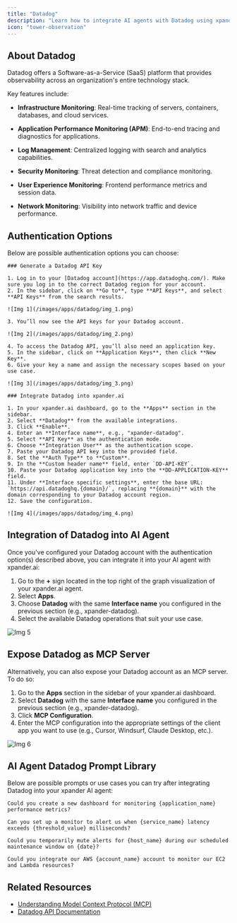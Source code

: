```yaml
---
title: "Datadog"
description: "Learn how to integrate AI agents with Datadog using xpander.ai. Create intelligent observability workflows that automatically detect anomalies, correlate incidents across your stack, and trigger remediation actions."
icon: "tower-observation"
---
```


## About Datadog

Datadog offers a Software-as-a-Service (SaaS) platform that provides observability across an organization's entire technology stack.

Key features include:

- **Infrastructure Monitoring**: Real-time tracking of servers, containers, databases, and cloud services.

- **Application Performance Monitoring (APM)**: End-to-end tracing and diagnostics for applications.

- **Log Management**: Centralized logging with search and analytics capabilities.

- **Security Monitoring**: Threat detection and compliance monitoring.

- **User Experience Monitoring**: Frontend performance metrics and session data.

- **Network Monitoring**: Visibility into network traffic and device performance.


## Authentication Options

Below are possible authentication options you can choose:

<Tabs>

  <Tab title="API Access">

    ### Generate a Datadog API Key

    1. Log in to your [Datadog account](https://app.datadoghq.com/). Make sure you log in to the correct Datadog region for your account.  
    2. In the sidebar, click on **Go to**, type **API Keys**, and select **API Keys** from the search results.

    ![Img 1](/images/apps/datadog/img_1.png)

    3. You’ll now see the API keys for your Datadog account.

    ![Img 2](/images/apps/datadog/img_2.png)

    4. To access the Datadog API, you’ll also need an application key.  
    5. In the sidebar, click on **Application Keys**, then click **New Key**.  
    6. Give your key a name and assign the necessary scopes based on your use case.

    ![Img 3](/images/apps/datadog/img_3.png)

    ### Integrate Datadog into xpander.ai

    1. In your xpander.ai dashboard, go to the **Apps** section in the sidebar.  
    2. Select **Datadog** from the available integrations.  
    3. Click **Enable**.  
    4. Enter an **Interface name**, e.g., "xpander-datadog".  
    5. Select **API Key** as the authentication mode.  
    6. Choose **Integration User** as the authentication scope.  
    7. Paste your Datadog API key into the provided field.  
    8. Set the **Auth Type** to **Custom**.  
    9. In the **Custom header name** field, enter `DD-API-KEY`.  
    10. Paste your Datadog application key into the **DD-APPLICATION-KEY** field.  
    11. Under **Interface specific settings**, enter the base URL: `https://api.datadoghq.{domain}/`, replacing **{domain}** with the domain corresponding to your Datadog account region.  
    12. Save the configuration.

    ![Img 4](/images/apps/datadog/img_4.png)

  </Tab>
</Tabs>

## Integration of Datadog into AI Agent

Once you've configured your Datadog account with the authentication option(s) described above, you can integrate it into your AI agent with xpander.ai:

1. Go to the **+** sign located in the top right of the graph visualization of your xpander.ai agent.  
2. Select **Apps**.  
3. Choose **Datadog** with the same **Interface name** you configured in the previous section (e.g., xpander-datadog).  
4. Select the available Datadog operations that suit your use case.  

![Img 5](/images/apps/datadog/img_5.png)

## Expose Datadog as MCP Server

Alternatively, you can also expose your Datadog account as an MCP server. To do so:

1. Go to the **Apps** section in the sidebar of your xpander.ai dashboard.  
2. Select **Datadog** with the same **Interface name** you configured in the previous section (e.g., xpander-datadog).  
3. Click **MCP Configuration**.  
4. Enter the MCP configuration into the appropriate settings of the client app you want to use (e.g., Cursor, Windsurf, Claude Desktop, etc.).

![Img 6](/images/apps/datadog/img_6.png)

## AI Agent Datadog Prompt Library

Below are possible prompts or use cases you can try after integrating Datadog into your xpander AI agent:

```
Could you create a new dashboard for monitoring {application_name} performance metrics?
```

````
Can you set up a monitor to alert us when {service_name} latency exceeds {threshold_value} milliseconds?
````

```
Could you temporarily mute alerts for {host_name} during our scheduled maintenance window on {date}?
```

```
Could you integrate our AWS {account_name} account to monitor our EC2 and Lambda resources?
```

## Related Resources

- [Understanding Model Context Protocol (MCP)](/docs/05-human-interfaces/04-mcp)
- [Datadog API Documentation](https://docs.datadoghq.com/api/latest/?tab=java)